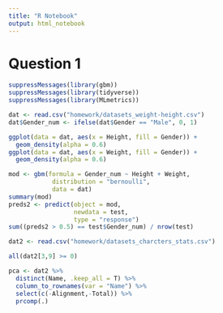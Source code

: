```yaml
---
title: "R Notebook"
output: html_notebook
---
```


Question 1
==========
```r
suppressMessages(library(gbm))
suppressMessages(library(tidyverse))
suppressMessages(library(MLmetrics))

dat <- read.csv("homework/datasets_weight-height.csv")
dat$Gender_num <- ifelse(dat$Gender == "Male", 0, 1)

ggplot(data = dat, aes(x = Height, fill = Gender)) +
  geom_density(alpha = 0.6)
ggplot(data = dat, aes(x = Weight, fill = Gender)) +
  geom_density(alpha = 0.6)
```


```r
mod <- gbm(formula = Gender_num ~ Height + Weight,
            distribution = "bernoulli",
            data = dat)
summary(mod)
preds2 <- predict(object = mod,
                  newdata = test,
                  type = "response")
sum((preds2 > 0.5) == test$Gender_num) / nrow(test)
```


```r
dat2 <- read.csv("homework/datasets_charcters_stats.csv")

all(dat2[3,9] >= 0)

pca <- dat2 %>%
  distinct(Name, .keep_all = T) %>%
  column_to_rownames(var = "Name") %>%
  select(c(-Alignment,-Total)) %>%
  prcomp(.)

```










